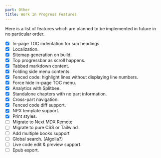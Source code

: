 ```yaml
---
part: Other
title: Work In Progress Features
---
```


Here is a list of features which are planned to be implemented in future in no particular order.

- [x] In-page TOC indentation for sub headings.
- [x] Localization.
- [x] Sitemap generation on build.
- [x] Top progressbar as scroll happens.
- [x] Tabbed markdown content.
- [x] Folding side menu contents.
- [x] Fenced code: highlight lines without displaying line numbers.
- [x] Force hide in-page TOC menu.
- [x] Analytics with Splitbee.
- [x] Standalone chapters with no part information.
- [x] Cross-part navigation.
- [x] Fenced code diff support.
- [x] NPX template support.
- [x] Print styles.
- [ ] Migrate to Next MDX Remote
- [ ] Migrate to pure CSS or Tailwind
- [ ] Add multiple books support
- [ ] Global search. (Algolia?)
- [ ] Live code edit & preview support.
- [ ] Epub export.
